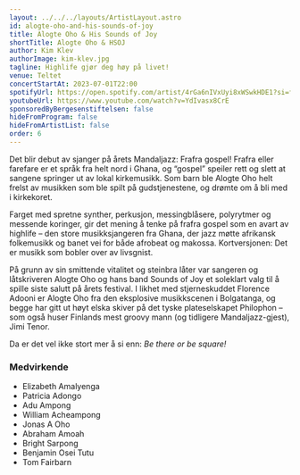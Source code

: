 ```yaml
---
layout: ../../../layouts/ArtistLayout.astro
id: alogte-oho-and-his-sounds-of-joy
title: Alogte Oho & His Sounds of Joy
shortTitle: Alogte Oho & HSOJ
author: Kim Klev
authorImage: kim-klev.jpg
tagline: Highlife gjør deg høy på livet!
venue: Teltet
concertStartAt: 2023-07-01T22:00
spotifyUrl: https://open.spotify.com/artist/4rGa6nIVxUyi8xWSwkHDE1?si=fQxFWQOfRf6O8-jhosogAQ
youtubeUrl: https://www.youtube.com/watch?v=YdIvasx8CrE
sponsoredByBergesenstiftelsen: false
hideFromProgram: false
hideFromArtistList: false
order: 6
---
```


Det blir debut av sjanger på årets Mandaljazz: Frafra gospel! Frafra eller farefare er et språk fra helt nord i Ghana, og “gospel” speiler rett og slett at sangene springer ut av lokal kirkemusikk. Som barn ble Alogte Oho helt frelst av musikken som ble spilt på gudstjenestene, og drømte om å bli med i kirkekoret.

Farget med spretne synther, perkusjon, messingblåsere, polyrytmer og messende koringer, gir det mening å tenke på frafra gospel som en avart av highlife – den store musikksjangeren fra Ghana, der jazz møtte afrikansk folkemusikk og banet vei for både afrobeat og makossa. Kortversjonen: Det er musikk som bobler over av livsgnist.

På grunn av sin smittende vitalitet og steinbra låter var sangeren og låtskriveren Alogte Oho og hans band Sounds of Joy et soleklart valg til å spille siste salutt på årets festival. I likhet med stjerneskuddet Florence Adooni er Alogte Oho fra den eksplosive musikkscenen i Bolgatanga, og begge har gitt ut høyt elska skiver på det tyske plateselskapet Philophon – som også huser Finlands mest groovy mann (og tidligere Mandaljazz-gjest), Jimi Tenor.

Da er det vel ikke stort mer å si enn: _Be there or be square!_

### Medvirkende

- Elizabeth Amalyenga
- Patricia Adongo
- Adu Ampong
- William Acheampong
- Jonas A Oho
- Abraham Amoah
- Bright Sarpong
- Benjamin Osei Tutu
- Tom Fairbarn

